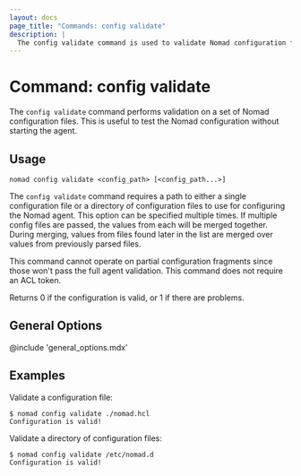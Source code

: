 ```yaml
---
layout: docs
page_title: "Commands: config validate"
description: |
  The config validate command is used to validate Nomad configuration files.
---
```


# Command: config validate

The `config validate` command performs validation on a set of Nomad
configuration files. This is useful to test the Nomad configuration
without starting the agent.

## Usage

```plaintext
nomad config validate <config_path> [<config_path...>]
```

The `config validate` command requires a path to either a single
configuration file or a directory of configuration files to use for
configuring the Nomad agent. This option can be specified multiple
times. If multiple config files are passed, the values from each will
be merged together. During merging, values from files found later in
the list are merged over values from previously parsed files.

This command cannot operate on partial configuration fragments since
those won't pass the full agent validation. This command does not
require an ACL token.

Returns 0 if the configuration is valid, or 1 if there are problems.

## General Options

@include 'general_options.mdx'

## Examples

Validate a configuration file:

```shell-session
$ nomad config validate ./nomad.hcl
Configuration is valid!
```

Validate a directory of configuration files:

```shell-session
$ nomad config validate /etc/nomad.d
Configuration is valid!
```
